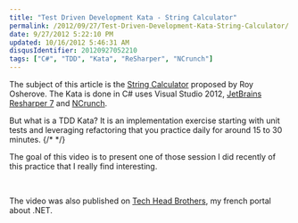 ```yaml
---
title: "Test Driven Development Kata - String Calculator"
permalink: /2012/09/27/Test-Driven-Development-Kata-String-Calculator/
date: 9/27/2012 5:22:10 PM
updated: 10/16/2012 5:46:31 AM
disqusIdentifier: 20120927052210
tags: ["C#", "TDD", "Kata", "ReSharper", "NCrunch"]
---
```

The subject of this article is the [String Calculator](http://osherove.com/tdd-kata-1/) proposed by Roy Osherove. The Kata is done in C# uses Visual Studio 2012, [JetBrains Resharper 7](www.jetbrains.com/resharper/) and [NCrunch](http://ncrunch.net).

But what is a TDD Kata? It is an implementation exercise starting with unit tests and leveraging refactoring that you practice daily for around 15 to 30 minutes.
{/* <!-- more --> */}

The goal of this video is to present one of those session I did recently of this practice that I really find interesting.

<YouTube id="79N60Wm0ntA" class="yt-width" />
<br/>

The video was also published on [Tech Head Brothers](http://www.techheadbrothers.com/Articles.aspx/test-driven-development-kata-string-calculator), my french portal about .NET.
